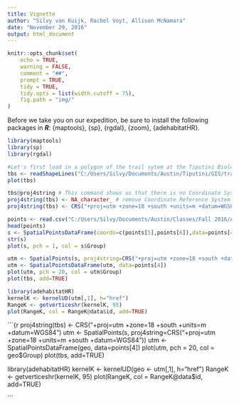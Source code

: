 ```yaml
---
title: Vignette
author: "Silvy van Kuijk, Rachel Voyt, Allison McNamara"
date: "November 29, 2016"
output: html_document
---
```

```r
knitr::opts_chunk$set(
    echo = TRUE,
    warning = FALSE,
    comment = "##",
    prompt = TRUE,
    tidy = TRUE,
    tidy.opts = list(width.cutoff = 75),
    fig.path = "img/"
)
```


Before we take you on our expedition, be sure to install the following packages in ***R***: {maptools}, {sp}, {rgdal}, {zoom}, {adehabitatHR}.


```r
library(maptools)
library(sp)
library(rgdal)

#Let's first load in a polygon of the trail sytem at the Tiputini Biological Station in Ecuador. This can be done with the readShapeLines() function in the *maptools* package. 
tbs <- readShapeLines("C:/Users/Silvy/Documents/Austin/Tiputini/GIS/trails.shp")
plot(tbs)

tbs@proj4string # This command shows us that there is no Coordinate System assigned to the TBS shapefile. 
proj4string(tbs) <- NA_character_ # remove Coordinate Reference System information from TBS shapefile.
proj4string(tbs) <- CRS("+proj=utm +zone=18 +south +units=m +datum=WGS84") #Setting UTM WGS84 as our Coortinate Reference System (CRS).

points <- read.csv("C:/Users/Silvy/Documents/Austin/Classes/Fall 2016/ANT388 Applied Data Analysis/GPScoordinates.csv")
head(points)
s <- SpatialPointsDataFrame(coords=c(points[5],points[6]),data=points[4])
str(s)
plot(s, pch = 1, col = s$Group)

utm <- SpatialPoints(s, proj4string=CRS("+proj=utm +zone=18 +south +datum=WGS84"))
utm <- SpatialPointsDataFrame(utm, data=points[4])
plot(utm, pch = 20, col = utm$Group)
plot(tbs, add=TRUE)

library(adehabitatHR)
kernelK <- kernelUD(utm[,1], h="href")
RangeK <- getverticeshr(kernelK, 95)
plot(RangeK, col = RangeK@data$id, add=TRUE)
```

```{r
proj4string(tbs) <- CRS("+proj=utm +zone=18 +south +units=m +datum=WGS84")
utm <- SpatialPoints(s, proj4string=CRS("+proj=utm +zone=18 +units=m +south +datum=WGS84"))
utm <- SpatialPointsDataFrame(geo, data=points[4])
plot(utm, pch = 20, col = geo$Group)
plot(tbs, add=TRUE)

library(adehabitatHR)
kernelK <- kernelUD(geo <- utm[,1], h="href")
RangeK <- getverticeshr(kernelK, 95)
plot(RangeK, col = RangeK@data$id, add=TRUE)

```